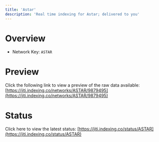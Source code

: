 ```yaml
---
title: 'Astar'
description: 'Real time indexing for Astar; delivered to you'
---
```


# Overview
- Network Key: `ASTAR`

# Preview
Click the following link to view a preview of the raw data available: [https://jiti.indexing.co/networks/ASTAR/9879495](https://jiti.indexing.co/networks/ASTAR/9879495)

# Status
Click here to view the latest status: [https://jiti.indexing.co/status/ASTAR](https://jiti.indexing.co/status/ASTAR)
